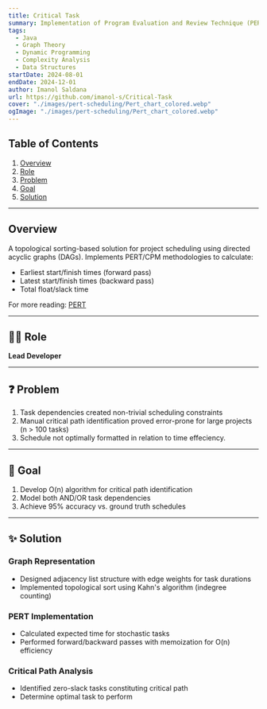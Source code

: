 ```yaml
---
title: Critical Task
summary: Implementation of Program Evaluation and Review Technique (PERT) for critical path analysis in project networks. Built using Java with O(n) time complexity.
tags:
  - Java
  - Graph Theory
  - Dynamic Programming
  - Complexity Analysis
  - Data Structures
startDate: 2024-08-01
endDate: 2024-12-01
author: Imanol Saldana
url: https://github.com/imanol-s/Critical-Task
cover: "./images/pert-scheduling/Pert_chart_colored.webp"
ogImage: "./images/pert-scheduling/Pert_chart_colored.webp"
---
```


## Table of Contents

1. [Overview](#overview)
2. [Role](#role)
3. [Problem](#problem)
4. [Goal](#goal)
5. [Solution](#solution)

---

## Overview

A topological sorting-based solution for project scheduling using directed acyclic graphs (DAGs). Implements PERT/CPM methodologies to calculate:

- Earliest start/finish times (forward pass)
- Latest start/finish times (backward pass)
- Total float/slack time

For more reading: <a href="https://en.wikipedia.org/wiki/Program_evaluation_and_review_technique">PERT</a>

---

## 👨‍💻 Role

**Lead Developer**

---

## ❓ Problem

1. Task dependencies created non-trivial scheduling constraints
2. Manual critical path identification proved error-prone for large projects (n > 100 tasks)
3. Schedule not optimally formatted in relation to time effeciency.

---

## 🎯 Goal

1. Develop O(n) algorithm for critical path identification
2. Model both AND/OR task dependencies
3. Achieve 95% accuracy vs. ground truth schedules

---

## ✨ Solution

### Graph Representation

- Designed adjacency list structure with edge weights for task durations
- Implemented topological sort using Kahn's algorithm (indegree counting)

### PERT Implementation

- Calculated expected time for stochastic tasks
- Performed forward/backward passes with memoization for O(n) efficiency

### Critical Path Analysis

- Identified zero-slack tasks constituting critical path
- Determine optimal task to perform
